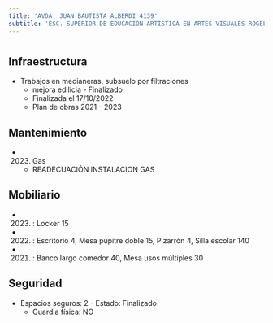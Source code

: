 ```yaml
---
title: 'AVDA. JUAN BAUTISTA ALBERDI 4139'
subtitle: 'ESC. SUPERIOR DE EDUCACIÓN ARTÍSTICA EN ARTES VISUALES ROGELIO YRURTIA - EPC N° 23'
---
```


#
## Infraestructura

* Trabajos en  medianeras, subsuelo por filtraciones 
    + mejora edilicia - Finalizado 
    + Finalizada el 17/10/2022 
    + Plan de obras 2021 - 2023 






## Mantenimiento

*  (2023) Gas 
    + READECUACIÓN INSTALACION GAS





## Mobiliario

*  (2023) : Locker 15 

*  (2022) : Escritorio 4, Mesa pupitre doble 15, Pizarrón 4, Silla escolar 140 

*  (2021) : Banco largo comedor 40, Mesa usos múltiples 30 





## Seguridad

*  Espacios seguros: 2 - Estado: Finalizado 
    + Guardia física: NO



